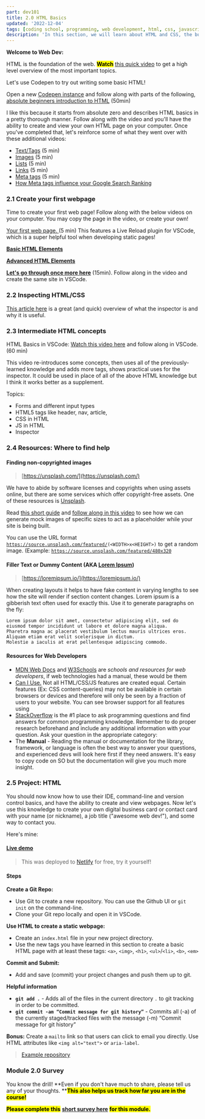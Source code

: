 ```yaml
---
part: dev101
title: 2.0 HTML Basics
updated: '2022-12-04'
tags: [coding school, programming, web development, html, css, javascript]
description: 'In this section, we will learn about HTML and CSS, the building blocks of the web.'
---
```


**Welcome to Web Dev:**

HTML is the foundation of the web. <mark>**Watch**</mark> [this quick video](https://www.youtube.com/watch?v=88QJumITbQA) to get a high level overview of the most important topics.

<YouTube youTubeId='88QJumITbQA' />

Let's use Codepen to try out writing some basic HTML!

Open a new [Codepen instance](https://codepen.io/pen) and follow along with parts of the following, [absolute beginners introduction to HTML](https://www.youtube.com/watch?v=ONin3xInlGw) (50min)

I like this because it starts from absolute zero and describes HTML basics in a pretty thorough manner. Follow along with the video and you'll have the ability to create and view your own HTML page on your computer. Once you've completed that, let's reinforce some of what they went over with these additional videos:

- [Text/Tags](https://www.youtube.com/watch?v=ItZN6o0ylao) (5 min)
- [Images](https://www.youtube.com/watch?v=LyINBQFpL0o) (5 min)
- [Lists](https://www.youtube.com/watch?v=6fmob-VeAMo) (5 min)
- [Links](https://www.youtube.com/watch?v=prG3mvho3tU) (5 min)
- [Meta tags](https://www.youtube.com/watch?v=bi5bfH_gVWE) (5 min)
- [How Meta tags influence your Google Search Ranking](https://developers.google.com/search/docs/crawling-indexing/special-tags)

### 2.1 Create your first webpage

Time to create your first web page! Follow along with the below videos on your computer. You may copy the page in the video, or create your own!

[Your first web page. ](https://www.youtube.com/watch?v=88QJumITbQA)(5 min) This features a Live Reload plugin for VSCode, which is a super helpful tool when developing static pages!

[**Basic HTML Elements**](https://www.youtube.com/watch?v=PypMN-yui4Y)

[**Advanced HTML Elements**](https://www.youtube.com/watch?v=1rbo_HHt5nw)

[**Let's go through once more here**](https://www.freecodecamp.org/news/html-basics-for-beginners/) (15min). Follow along in the video and create the same site in VSCode.

### 2.2 Inspecting HTML/CSS

[This article here](https://www.theodinproject.com/lessons/foundations-inspecting-html-and-css) is a great (and quick) overview of what the inspector is and why it is useful.

### 2.3 Intermediate HTML concepts

HTML Basics in VSCode: [Watch this video here](https://www.youtube.com/watch?v=UB1O30fR-EE) and follow along in VSCode. (60 min)

This video re-introduces some concepts, then uses all of the previously-learned knowledge and adds more tags, shows practical uses for the inspector. It could be used in place of all of the above HTML knowledge but I think it works better as a supplement.

Topics:

- Forms and different input types
- HTML5 tags like header, nav, article,
- CSS in HTML
- JS in HTML
- Inspector

### 2.4 Resources: Where to find help

#### Finding non-copyrighted images

> [https://unsplash.com/](https://unsplash.com/)

We have to abide by software licenses and copyrights when using assets online, but there are some services which offer copyright-free assets. One of these resources is [Unsplash](https://unsplash.com/).

Read [this short guide](https://awik.io/generate-random-images-unsplash-without-using-api/) and [follow along in this video](https://www.youtube.com/watch?v=e8p1zSNmK7Q) to see how we can generate mock images of specific sizes to act as a placeholder while your site is being built.

You can use the URL format [`https://source.unsplash.com/featured/`](https://source.unsplash.com/featured/300x201)`(<WIDTH>x<HEIGHT>)` to get a random image. (Example: [`https://source.unsplash.com/featured/480x320`](https://source.unsplash.com/featured/480x320)

#### Filler Text or Dummy Content (AKA [Lorem Ipsum](https://www.google.com/url?sa=t&rct=j&q=&esrc=s&source=web&cd=&cad=rja&uact=8&ved=2ahUKEwjspICmgK_7AhUuSzABHb4SAI0QmhN6BAgaEAI&url=https%3A%2F%2Fen.wikipedia.org%2Fwiki%2FLorem_ipsum&usg=AOvVaw0_rKsmfs2-75sm_MYbRlS3))

> [https://loremipsum.io/](https://loremipsum.io/)

When creating layouts it helps to have fake content in varying lengths to see how the site will render if section content changes. Lorem ipsum is a gibberish text often used for exactly this. Use it to generate paragraphs on the fly:

```
Lorem ipsum dolor sit amet, consectetur adipiscing elit, sed do eiusmod tempor incididunt ut labore et dolore magna aliqua.
Pharetra magna ac placerat vestibulum lectus mauris ultrices eros. Aliquam etiam erat velit scelerisque in dictum.
Molestie a iaculis at erat pellentesque adipiscing commodo.
```

#### Resources for Web Developers

- [MDN Web Docs](https://developer.mozilla.org/en-US/docs/Web) and [W3Schools](https://www.w3schools.com/) are _schools and resources for web developers_, if web technologies had a manual, these would be them
- [Can I Use.](https://caniuse.com) Not all HTML/CSS/JS features are created equal. Certain features (Ex: CSS content-queries) may not be available in certain browsers or devices and therefore will only be seen by a fraction of users to your website. You can see browser support for all features using
- [StackOverflow](https://stackoverflow.com) is the #1 place to ask programming questions and find answers for common programming knowledge. Remember to do proper research beforehand and include any additional information with your question. Ask your question in the appropriate category:
- The **Manual** - Reading the manual or documentation for the library, framework, or language is often the best way to answer your questions, and experienced devs will look here first if they need answers. It's easy to copy code on SO but the documentation will give you much more insight.

### 2.5 Project: HTML

You should now know how to use their IDE, command-line and version control basics, and have the ability to create and view webpages. Now let's use this knowledge to create your own digital business card or contact card with your name (or nickname), a job title ("awesome web dev!"), and some way to contact you.

Here's mine:

#### [Live demo](https://aam-101-html.netlify.app/)

> This was deployed to [Netlify](https://www.netlify.com/) for free, try it yourself!

#### Steps

**Create a Git Repo:**

- Use Git to create a new repository. You can use the Github UI or `git init` on the command-line.
- Clone your Git repo locally and open it in VSCode.

**Use HTML to create a static webpage:**

- Create an `index.html` file in your new project directory.
- Use the new tags you have learned in this section to create a basic HTML page with at least these tags: `<a>`, `<img>`, `<h1>`, `<ul>`/`<li>`, `<b>`, `<em>`

**Commit and Submit:**

- Add and save (commit) your project changes and push them up to git.

**Helpful information**

- **`git add .`** - Adds all of the files in the current directory `.` to git tracking in order to be committed.
- **`git commit -am “Commit message for git history”`** - Commits all (-a) of the currently staged/tracked files with the message (-m) “Commit message for git history”

**Bonus:** Create a `mailto` link so that users can click to email you directly. Use HTML attributes like `<img alt="text">` or `aria-label`.

> [Example repository](https://github.com/AAM-Institute/project-002)

### Module 2.0 Survey

You know the drill! **Even if you don't have much to share, please tell us any of your thoughts. **<mark>**This also helps us track how far you are in the course!**</mark> <mark></mark><mark></mark>

<mark>**Please complete this**</mark> [**short survey here**](https://docs.google.com/forms/d/e/1FAIpQLScN2_BCzqP1ObkJwUAH-DlCzDPmFBJErRhgMYho997yBRkwtw/viewform) <mark>**for this module.**</mark>
